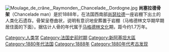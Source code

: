 {{Expand|time=2015-05-31T08:55:33+00:00}}
{{Unreferenced|time=2015-05-31T08:55:33+00:00}}
[[File:Moulage_de_crâne,_Raymonden,_Chancelade,_Dordogne.jpg|thumb]]
'''尚塞拉德骨架'''（Chancelade man）是於1888年，在法国西南部[[尚瑟拉德|尚瑟拉德]]一座岩棚下出土的人类化石遗存。骨架呈卷曲状，说明有意识地安葬置于岩棚（马格德林文华期早期居住面的下面）。据估计人骨的年代属于[[马格德林文化|马格德林文化]]期，距今约1.7万年。

[[Category:人类学|Category:人类学]]
[[Category:法国史前时期|Category:法国史前时期]]
[[Category:新阿基坦大區|Category:新阿基坦大區]]
[[Category:1880年代法国|Category:1880年代法国]]
[[Category:1888年|Category:1888年]]
[[Category:1880年代考古发现|Category:1880年代考古发现]]